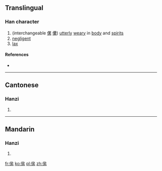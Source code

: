 ==Translingual==

===Han character===
{{Han char|rn=9|rad=人|as=12|sn=14|four=|canj=人戈戈火 (OIIF)|ids=⿰[[亻]][[絫]]}}

# (interchangeable [[傫]] [[儽]]) [[utterly]] [[weary]] in [[body]] and [[spirits]]
# [[negligent]]
# [[lax]]

====References====
* {{Han ref|kx=0118.051|hdz=10223.040|uh=348D|ud=13453}}

----

==Cantonese==

===Hanzi===
{{yue-hanzi|jyut=|y=leui5}}

# {{defn|lang=yue|sort=人12}}

----

==Mandarin==

===Hanzi===
{{cmn-hanzi|pin=[[léi]] ([[lei2]]), [[lěi]] ([[lei3]])|wg=lei<sup>2</sup>, lei<sup>3</sup>}}

# {{defn|lang=cmn|sort=人12}}

[[fr:㒍]]
[[ko:㒍]]
[[pl:㒍]]
[[zh:㒍]]